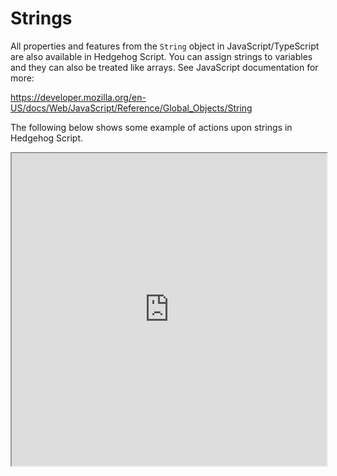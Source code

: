 
#  Strings

All properties and features from the `String` object in JavaScript/TypeScript are also available in Hedgehog Script. You can assign strings to variables and they can also be treated like arrays. See JavaScript documentation for more: 

https://developer.mozilla.org/en-US/docs/Web/JavaScript/Reference/Global_Objects/String

The following below shows some example of actions upon strings in Hedgehog Script.

<Bleed full>
    <iframe src="https://hhlab.dev/?code=a%20%3D%20%22Hello%22%0D%0Ab%20%3D%20%22World%22%0D%0A%0D%0A%2F%2F%20Concatenate%20two%20strings%20using%20%22%2B%22%2C%20the%20%22%22%20in%20the%20middle%20is%20to%20concatenate%20a%20space%0D%0Aprint(%20a%20%2B%20%22%20%22%20%2B%20b)%0D%0A%0D%0A%2F%2F%20Get%20and%20print%20the%20length%20of%20string%0D%0Aprint(a.length)%0D%0A%0D%0A%2F%2F%20Get%20certain%20characters%20of%20a%20string%20via%20index%20(0%20based)%0D%0Aprint(%22ABCDEFG%22%5B3%5D)&auto_run=true"
    width="100%"
    height="500px"
  ></iframe>
</Bleed>

